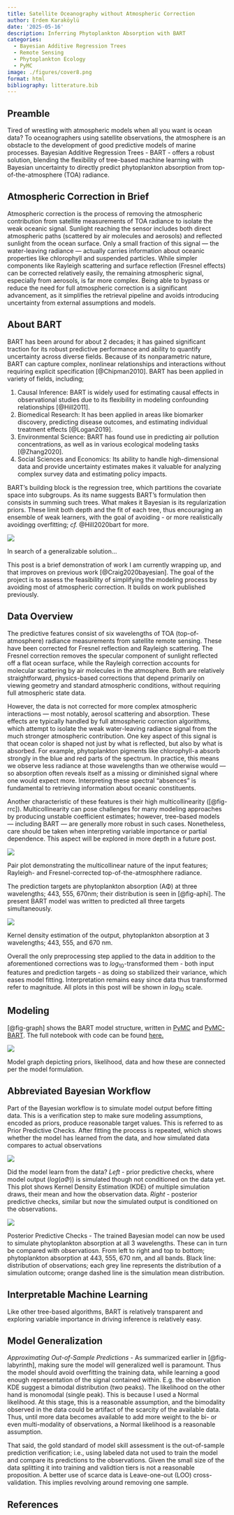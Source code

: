```yaml
---
title: Satellite Oceanography without Atmospheric Correction
author: Erdem Karaköylü
date: '2025-05-16'
description: Inferring Phytoplankton Absorption with BART
categories:
  - Bayesian Additive Regression Trees
  - Remote Sensing
  - Phytoplankton Ecology
  - PyMC
image: ./figures/cover8.png
format: html
bibliography: litterature.bib
---
```


## Preamble
Tired of wrestling with atmospheric models when all you want is ocean data? To oceanographers using satellite observations, the atmosphere is an obstacle to the development of good predictive models of marine processes. Bayesian Additive Regression Trees - BART - offers a robust solution, blending the flexibility of tree-based machine learning with Bayesian uncertainty to directly predict phytoplankton absorption from top-of-the-atmosphere (TOA) radiance.

## Atmospheric Correction in Brief
Atmospheric correction is the process of removing the atmospheric contribution from satellite measurements of TOA radiance to isolate the weak oceanic signal. Sunlight reaching the sensor includes both direct atmospheric paths (scattered by air molecules and aerosols) and reflected sunlight from the ocean surface. Only a small fraction of this signal — the water-leaving radiance — actually carries information about oceanic properties like chlorophyll and suspended particles. While simpler components like Rayleigh scattering and surface reflection (Fresnel effects) can be corrected relatively easily, the remaining atmospheric signal, especially from aerosols, is far more complex. Being able to bypass or reduce the need for full atmospheric correction is a significant advancement, as it simplifies the retrieval pipeline and avoids introducing uncertainty from external assumptions and models.

## About BART

BART has been around for about 2 decades; it has gained significant traction for its robust predictive performance and ability to quantify uncertainty across diverse fields. Because of its nonparametric nature, BART can capture complex, nonlinear relationships and interactions without requiring explicit specification [@Chipman2010]. BART has been applied in variety of fields, including;

1. Causal Inference: BART is widely used for estimating causal effects in observational studies due to its flexibility in modeling confounding relationships [@Hill2011].
2. Biomedical Research: It has been applied in areas like biomarker discovery, predicting disease outcomes, and estimating individual treatment effects [@Logan2019].
3. Environmental Science: BART has found use in predicting air pollution concentrations, as well as in various ecological modeling tasks [@Zhang2020].
4. Social Sciences and Economics: Its ability to handle high-dimensional data and provide uncertainty estimates makes it valuable for analyzing complex survey data and estimating policy impacts.

BART's building block is the regression tree, which partitions the covariate space into subgroups. As its name suggests BART's formulation then consists in summing such trees. What makes it Bayesian is its regularization priors. These limit both depth and the fit of each tree, thus encouraging an ensemble of weak learners, with the goal of avoiding - or more realistically avoidingg overfitting; *cf.* @Hill2020bart for more. 


::: {#fig-labyrinth}
![](./figures/labyrinth3.png)

In search of a generalizable solution...
:::


This post is a brief demonstration of work I am currently wrapping up, and that improves on previous work [@Craig2020bayesian]. The goal of the project is to assess the feasibility of simplifying the modeling process by avoiding most of atmospheric correction. It builds on work published previously.

## Data Overview
The predictive features consist of six wavelengths of TOA (top-of-atmosphere) radiance measurements from satellite remote sensing. These have been corrected for Fresnel reflection and Rayleigh scattering. The Fresnel correction removes the specular component of sunlight reflected off a flat ocean surface, while the Rayleigh correction accounts for molecular scattering by air molecules in the atmosphere. Both are relatively straightforward, physics-based corrections that depend primarily on viewing geometry and standard atmospheric conditions, without requiring full atmospheric state data.

However, the data is not corrected for more complex atmospheric interactions — most notably, aerosol scattering and absorption. These effects are typically handled by full atmospheric correction algorithms, which attempt to isolate the weak water-leaving radiance signal from the much stronger atmospheric contribution. One key aspect of this signal is that ocean color is shaped not just by what is reflected, but also by what is absorbed. For example, phytoplankton pigments like chlorophyll-a absorb strongly in the blue and red parts of the spectrum. In practice, this means we observe less radiance at those wavelengths than we otherwise would — so absorption often reveals itself as a missing or diminished signal where one would expect more. Interpreting these spectral "absences" is fundamental to retrieving information about oceanic constituents.

Another characteristic of these features is their high multicollinearity ([@fig-rrc]). Multicollinearity can pose challenges for many modeling approaches by producing unstable coefficient estimates; however, tree-based models — including BART — are generally more robust in such cases. Nonetheless, care should be taken when interpreting variable importance or partial dependence. This aspect will be explored in more depth in a future post.



::: {#fig-rrc}
![](./figures/figure1.png)

Pair plot demonstrating the multicollinear nature of the input features; Rayleigh- and Fresnel-corrected top-of-the-atmosphhere radiance.
:::

The prediction targets are phytoplankton absorption (AΦ) at three wavelengths; 443, 555, 670nm; their distribution is seen in [@fig-aphi]. The present BART model was written to predicted all three targets simultaneously. 

::: {#fig-aphi}
![](./figures/figure2.png)

Kernel density estimation of the output, phytoplankton absorption at 3 wavelengths; 443, 555, and 670 nm.
:::

Overall the only preprocessing step applied to the data in addition to the aforementioned corrections was to $log_{10}$-transformed them - both input features and prediction targets - as doing so stabilized their variance, which eases model fitting. Interpretation remains easy since data thus transformed refer to magnitude. All plots in this post will be shown in $log_{10}$ scale.


## Modeling


[@fig-graph] shows the BART model structure, written in [PyMC](https://pymc.io) and [PyMC-BART](https://www.pymc.io/projects/bart/en/latest/).  The full notebook with code can be found [here.](https://github.com/erdemkarakoylu/bayesian_TOA_2_IOP/blob/main/02_01_%20model_building_bart.ipynb) 

:::{#fig-graph}
![](./figures/figure3.png)

Model graph depicting priors, likelihood, data and how these are connected per the model formulation. 
:::


## Abbreviated Bayesian Workflow 
Part of the Bayesian workflow is to simulate model output before fitting data. This is a verification step to make sure modeling assumptions, encoded as priors, produce reasonable target values. This is referred to as Prior Predictive Checks. After fitting the process is repeated, which shows whether the model has learned from the data, and how simulated data compares to actual observations

::: {#fig-prior-n-post-ppc}
![](./figures/figure4.png)

Did the model learn from the data? *Left* - prior predictive checks, where model output ($log(aΦ)$) is simulated though not conditioned on the data yet. This plot shows Kernel Density Estimation (KDE) of multiple simulation draws, their mean and how the observation data. *Right* - posterior predictive checks, similar but now the simulated output is conditioned on the observations.
:::

::: {#fig-3-way-ppc}
![](./figures/figure5.png)

Posterior Predictive Checks - The trained Bayesian model can now be used to simulate phytoplankton absorption at all 3 wavelengths. These can in turn be compared with observatiosn. From left to right and top to bottom; phytoplankton absorption at 443, 555, 670 nm, and all bands. Black line: distribution of observations; each grey line represents the distribution of a simulation outcome; orange dashed line is the simulation mean distribution.
:::

## Interpretable Machine Learning
Like other tree-based algorithms, BART is relatively transparent and exploring variable importance in driving inference is relatively easy. 

## Model Generalization 

*Approximating Out-of-Sample Predictions* - As summarized earlier in [@fig-labyrinth], making sure the model will generalized well is paramount. Thus the model should avoid overfitting the training data, while learning a good enough representation of the signal contained within. E.g. the observation KDE suggest a bimodal distribution (two peaks). The likelihood on the other hand is monomodal (single peak). This is because I used a Normal likelihood. At this stage, this is a reasonable assumption, and the bimodality observed in the data could be artifact of the scarcity of the available data. Thus, until more data becomes available to add more weight to the bi- or even multi-modality of observations, a Normal likelihood is a reasonable assumption.  

That said, the gold standard of model skill assessment is the out-of-sample prediction verification; i.e., using labeled data not used to train the model and compare its predictions to the observations. Given the  small size of the data splitting it into training and validtion tiers is not a reasonable proposition. A better use of scarce data is Leave-one-out (LOO) cross-validation. This implies revolving around removing one sample.























## References {.unnumbered}

::: {#refs}
:::